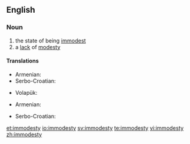 ==English==

===Noun===
{{en-noun|-}}

# the state of being [[immodest]]
# a [[lack]] of [[modesty]]

====Translations====
{{trans-top|state of being immodest}}
* Armenian: {{t-|hy|անհամեստություն|tr=anhamestut’yun}}
* Serbo-Croatian: {{t-|sh|nèskromnōst|f}}
{{trans-mid}}
* Volapük: {{t+|vo|nepued}}
{{trans-bottom}}

{{trans-top|lack of modesty}}
* Armenian: {{t-|hy|անհամեստություն|tr=anhamestut’yun}}
{{trans-mid}}
* Serbo-Croatian: {{t-|sh|nèskromnōst|f}}
{{trans-bottom}}

[[et:immodesty]]
[[io:immodesty]]
[[sv:immodesty]]
[[te:immodesty]]
[[vi:immodesty]]
[[zh:immodesty]]